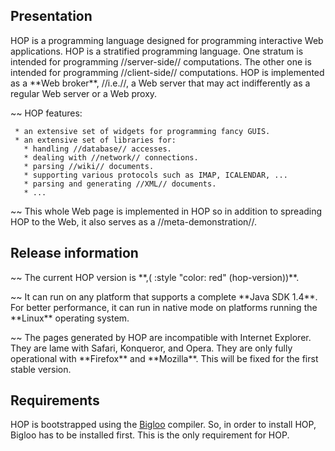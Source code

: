 == Presentation ==

HOP is a programming language designed for programming interactive Web
applications. HOP is a stratified programming language. One stratum is
intended for programming //server-side// computations. The other one
is intended for programming //client-side// computations. HOP is
implemented as a **Web broker**, //i.e.//, a Web server that may act
indifferently as a regular Web server or a Web proxy. 

~~ HOP features:

  * an extensive set of widgets for programming fancy GUIS.
  * an extensive set of libraries for:
    * handling //database// accesses.
    * dealing with //network// connections.
    * parsing //wiki// documents.
    * supporting various protocols such as IMAP, ICALENDAR, ...
    * parsing and generating //XML// documents.
    * ...



~~ This whole Web page is implemented in HOP so in addition
to spreading HOP to the Web, it also serves as a //meta-demonstration//.

== Release information ==

~~ The current HOP version is **,(<SPAN> :style "color: red" (hop-version))**.

~~ It can run on any platform that supports a complete **Java SDK 1.4**. 
For better performance, it can run in native mode on
platforms running the **Linux** operating system.

~~ The pages generated by HOP are incompatible with Internet
Explorer. They are lame with Safari, Konqueror, and Opera. They are
only fully operational with **Firefox** and **Mozilla**. This will be fixed
for the first stable version.

== Requirements ==

HOP is bootstrapped using the [[http://www.inria.fr/mimosa/fp/Bigloo|Bigloo]]
compiler. So, in order to install HOP, Bigloo has to be installed first.
This is the only requirement for HOP.
